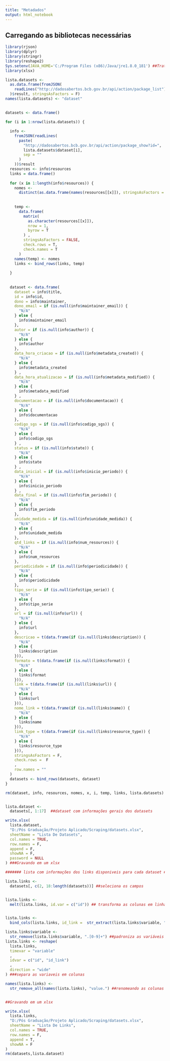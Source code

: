 ```yaml
---
title: "Metadados"
output: html_notebook
---
```


## Carregando as bibliotecas necessárias  

```r
library(rjson)
library(dplyr)
library(stringr)
library(reshape2)
Sys.setenv(JAVA_HOME='C:/Program Files (x86)/Java/jre1.8.0_181') ##Tratando erro do java não encontrado
library(xlsx)
```


```r

lista.datasets <-
  as.data.frame(fromJSON(
    readLines("http://dadosabertos.bcb.gov.br/api/action/package_list")
  )$result, stringsAsFactors = F)
names(lista.datasets) <- "dataset"

```

##

```r
datasets <- data.frame()

for (i in 1:nrow(lista.datasets)) {

  info <-
    fromJSON(readLines(
      paste(
        "http://dadosabertos.bcb.gov.br/api/action/package_show?id=",
        lista.datasets$dataset[i],
        sep = ""
      )
    ))$result
  resources <- info$resources
  links = data.frame()
  
  for (x in 1:length(info$resources)) {
    nomes <-
      distinct(as.data.frame(names(resources[[x]]), stringsAsFactors = F))[, 1]
    
    
    temp <-
      data.frame(
        matrix(
          as.character(resources[[x]]),
          nrow = 1,
          byrow = T
        ) ,
        stringsAsFactors = FALSE,
        check.rows = T,
        check.names = T
      )
    names(temp) <- nomes
    links <- bind_rows(links, temp)
    
  }
  
  
  dataset <- data.frame(
    dataset = info$title,
    id = info$id,
    dono = info$maintainer,
    dono_email = if (is.null(info$maintainer_email)) {
      "N/A"
    } else {
      info$maintainer_email
    },
    autor = if (is.null(info$author)) {
      "N/A"
    } else {
      info$author
    },
    data_hora_criacao = if (is.null(info$metadata_created)) {
      "N/A"
    } else {
      info$metadata_created
    } ,
    data_hora_atualizacao = if (is.null(info$metadata_modified)) {
      "N/A"
    } else {
      info$metadata_modified
    } ,
    documentacao = if (is.null(info$documentacao)) {
      "N/A"
    } else {
      info$documentacao
    },
    codigo_sgs = if (is.null(info$codigo_sgs)) {
      "N/A"
    } else {
      info$codigo_sgs
    } ,
    status = if (is.null(info$state)) {
      "N/A"
    } else {
      info$state
    } ,
    data_inicial = if (is.null(info$inicio_periodo)) {
      "N/A"
    } else {
      info$inicio_periodo
    } ,
    data_final = if (is.null(info$fim_periodo)) {
      "N/A"
    } else {
      info$fim_periodo
    },
    unidade_medida = if (is.null(info$unidade_medida)) {
      "N/A"
    } else {
      info$unidade_medida
    },
    qtd_links = if (is.null(info$num_resources)) {
      "N/A"
    } else {
      info$num_resources
    },
    periodicidade = if (is.null(info$periodicidade)) {
      "N/A"
    } else {
      info$periodicidade
    },
    tipo_serie = if (is.null(info$tipo_serie)) {
      "N/A"
    } else {
      info$tipo_serie
    },
    url = if (is.null(info$url)) {
      "N/A"
    } else {
      info$url
    },
    descricao = t(data.frame(if (is.null(links$description)) {
      "N/A"
    } else {
      links$description
    })),
    formato = t(data.frame(if (is.null(links$format)) {
      "N/A"
    } else {
      links$format
    })),
    link = t(data.frame(if (is.null(links$url)) {
      "N/A"
    } else {
      links$url
    })),
    nome_link = t(data.frame(if (is.null(links$name)) {
      "N/A"
    } else {
      links$name
    })),
    link_type = t(data.frame(if (is.null(links$resource_type)) {
      "N/A"
    } else {
      links$resource_type
    })),
    stringsAsFactors = F,
    check.rows =  F
    ,
    row.names = ""
  )
  datasets <- bind_rows(datasets, dataset)
}

rm(dataset, info, resources, nomes, x, i, temp, links, lista.datasets) ##removendo variáveis que não serão utilizadas daqui pra frente


lista.dataset <-
  datasets[, 1:17]  ##dataset com informações gerais dos datasets

write.xlsx(
  lista.dataset,
  "D:/Pós Graduação/Projeto Aplicado/Scraping/datasets.xlsx",
  sheetName = "Lista De Datasets",
  col.names = TRUE,
  row.names = F,
  append = F,
  showNA = F,
  password = NULL
) ###Gravando em um xlsx

####### lista com informações dos links disponiveis para cada dataset #######

lista.links <-
  datasets[, c(2, 18:length(datasets))] ##seleciona os campos


lista.links <-
  melt(lista.links, id.var = c("id")) ## transforma as colunas em linhas


lista.links <-
  bind_cols(lista.links, id_link =  str_extract(lista.links$variable, "[0-9]+"))

lista.links$variable <-
  str_remove(lista.links$variable, ".[0-9]+") ##padroniza as variáveis
lista.links <- reshape(
  lista.links,
  timevar = "variable"
  ,
  idvar = c("id", "id_link")
  ,
  direction = "wide"
) ###separa as variaveis em colunas

names(lista.links) <-
  str_remove_all(names(lista.links), "value.") ##renomeando as colunas


##Gravando em um xlsx

write.xlsx(
  lista.links,
  "D:/Pós Graduação/Projeto Aplicado/Scraping/datasets.xlsx",
  sheetName = "Lista De Links",
  col.names = TRUE,
  row.names = F,
  append = T,
  showNA = F
)
rm(datasets,lista.dataset)


```

